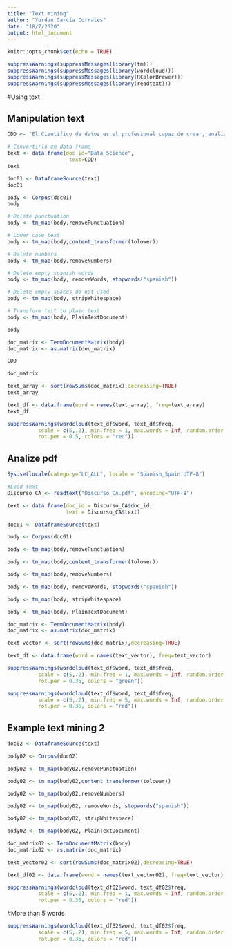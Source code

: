 ---
title: "Text mining"
author: "Yordan García Corrales"
date: "18/7/2020"
output: html_document
---

```{r setup, include=FALSE}
knitr::opts_chunk$set(echo = TRUE)
```

```{r}
suppressWarnings(suppressMessages(library(tm)))
suppressWarnings(suppressMessages(library(wordcloud)))
suppressWarnings(suppressMessages(library(RColorBrewer)))
suppressWarnings(suppressMessages(library(readtext)))
```

#Using text

## Manipulation text
```{r}
CDD <- "El Cientifico de datos es el profesional capaz de crear, analizar y procesar cualquier tipo de informacion para generar con ella indicadores relevantes para la toma de decisiones de la  empresa o institucion. Para este fin utiliza herramientas informaticas para ayudar a automatizar los procesos que hoy realiza manualmente."

# Convertirlo en data frame
text <- data.frame(doc_id="Data_Science",
                    text=CDD)
text
```

```{r}
doc01 <- DataframeSource(text)
doc01
```

```{r}
body <- Corpus(doc01)
body
```

```{r}
# Delete punctuation
body <- tm_map(body,removePunctuation)

# Lower case text
body <- tm_map(body,content_transformer(tolower))

# Delete numbers
body <- tm_map(body,removeNumbers)

# Delete empty spanish words
body <- tm_map(body, removeWords, stopwords("spanish"))

# Delete empty spaces do not used
body <- tm_map(body, stripWhitespace)

# Transform text to plain text
body <- tm_map(body, PlainTextDocument)

body
```

```{r}
doc_matrix <- TermDocumentMatrix(body)
doc_matrix <- as.matrix(doc_matrix)

CDD

doc_matrix
```
```{r}
text_array <- sort(rowSums(doc_matrix),decreasing=TRUE)
text_array
```

```{r}
text_df <- data.frame(word = names(text_array), freq=text_array)
text_df
```

```{r}
suppressWarnings(wordcloud(text_df$word, text_df$freq,
          scale = c(5,.2), min.freq = 1, max.words = Inf, random.order = FALSE,
          rot.per = 0.5, colors = "red"))
```

## Analize pdf
```{r}
Sys.setlocale(category="LC_ALL", locale = "Spanish_Spain.UTF-8")
```

```{r}
#Load text
Discurso_CA <- readtext("Discurso_CA.pdf", encoding="UTF-8")

text <- data.frame(doc_id = Discurso_CA$doc_id,
                   text = Discurso_CA$text)
```

```{r}
doc01 <- DataframeSource(text)

```

```{r}
body <- Corpus(doc01)

body <- tm_map(body,removePunctuation)

body <- tm_map(body,content_transformer(tolower))

body <- tm_map(body,removeNumbers)

body <- tm_map(body, removeWords, stopwords("spanish"))

body <- tm_map(body, stripWhitespace)

body <- tm_map(body, PlainTextDocument)
```
```{r}
doc_matrix <- TermDocumentMatrix(body)
doc_matrix <- as.matrix(doc_matrix)
```

```{r}
text_vector <- sort(rowSums(doc_matrix),decreasing=TRUE)
```

```{r}
text_df <- data.frame(word = names(text_vector), freq=text_vector)
```

```{r}
suppressWarnings(wordcloud(text_df$word, text_df$freq,
          scale = c(5,.2), min.freq = 1, max.words = Inf, random.order = FALSE,
          rot.per = 0.35, colors = "green"))
```

```{r}
suppressWarnings(wordcloud(text_df$word, text_df$freq,
          scale = c(5,.2), min.freq = 5, max.words = Inf, random.order = FALSE,
          rot.per = 0.35, colors = "red"))
```

## Example text mining 2
```{r}
doc02 <- DataframeSource(text)

body02 <- Corpus(doc02)

body02 <- tm_map(body02,removePunctuation)

body02 <- tm_map(body02,content_transformer(tolower))

body02 <- tm_map(body02,removeNumbers)

body02 <- tm_map(body02, removeWords, stopwords("spanish"))

body02 <- tm_map(body02, stripWhitespace)

body02 <- tm_map(body02, PlainTextDocument)

doc_matrix02 <- TermDocumentMatrix(body)
doc_matrix02 <- as.matrix(doc_matrix)

text_vector02 <- sort(rowSums(doc_matrix02),decreasing=TRUE)

text_df02 <- data.frame(word = names(text_vector02), freq=text_vector)
```
```{r}
suppressWarnings(wordcloud(text_df02$word, text_df02$freq,
          scale = c(5,.2), min.freq = 1, max.words = Inf, random.order = FALSE,
          rot.per = 0.35, colors = "red"))
```
#More than 5 words
```{r}
suppressWarnings(wordcloud(text_df02$word, text_df02$freq,
          scale = c(5,.2), min.freq = 5, max.words = Inf, random.order = FALSE,
          rot.per = 0.35, colors = "red"))
```

